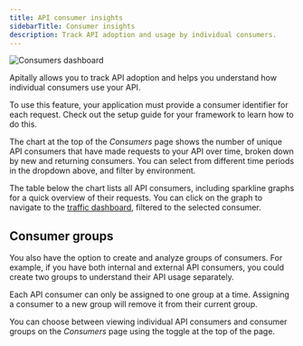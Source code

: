```yaml
---
title: API consumer insights
sidebarTitle: Consumer insights
description: Track API adoption and usage by individual consumers.
---
```


<img src="https://assets.apitally.io/docs/2025-08-26/consumers.webp" alt="Consumers dashboard" className="rounded-xl" />

Apitally allows you to track API adoption and helps you understand how individual consumers use your API.

<Tip>
  To use this feature, your application must provide a consumer identifier for each request. Check out the setup guide for your framework to learn how to do this.
</Tip>

The chart at the top of the *Consumers* page shows the number of unique API consumers that have made requests to your API over time, broken down by new and returning consumers.
You can select from different time periods in the dropdown above, and filter by environment.

The table below the chart lists all API consumers, including sparkline graphs for a quick overview of their requests.
You can click on the graph to navigate to the [traffic dashboard](/features/traffic-dashboard), filtered to the selected consumer.

## Consumer groups

You also have the option to create and analyze groups of consumers.
For example, if you have both internal and external API consumers, you could create two groups to understand their API usage separately.

<Note>
  Each API consumer can only be assigned to one group at a time. Assigning a consumer to a new group will remove it from their current group.
</Note>

You can choose between viewing individual API consumers and consumer groups on the *Consumers* page using the toggle at the top of the page.

